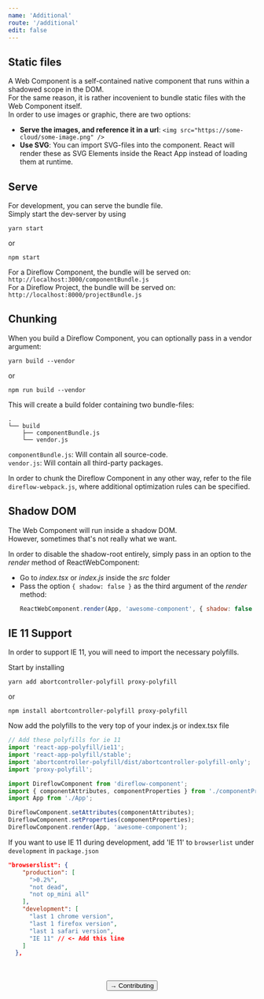 ```yaml
---
name: 'Additional'
route: '/additional'
edit: false
---
```



## Static files
A Web Component is a self-contained native component that runs within a shadowed scope in the DOM.  
For the same reason, it is rather incovenient to bundle static files with the Web Component itself.  
In order to use images or graphic, there are two options:
- **Serve the images, and reference it in a url**: `<img src="https://some-cloud/some-image.png" />`
- **Use SVG**: You can import SVG-files into the component. React will render these as SVG Elements inside the React App instead of loading them at runtime.

## Serve
For development, you can serve the bundle file.  
Simply start the dev-server by using
```console
yarn start
```
or
```console
npm start
```

For a Direflow Component, the bundle will be served on: `http://localhost:3000/componentBundle.js`  
For a Direflow Project, the bundle will be served on: `http://localhost:8000/projectBundle.js`

## Chunking
When you build a Direflow Component, you can optionally pass in a vendor argument:  
```console
yarn build --vendor
```
or
```console
npm run build --vendor
```

This will create a build folder containing two bundle-files:
```
.
└── build
    ├── componentBundle.js
    └── vendor.js
```

`componentBundle.js`: Will contain all source-code.  
`vendor.js`: Will contain all third-party packages.

In order to chunk the Direflow Component in any other way, refer to the file `direflow-webpack.js`, where additional optimization rules can be specified.  

## Shadow DOM
The Web Component will run inside a shadow DOM.  
However, sometimes that's not really what we want.  
  
In order to disable the shadow-root entirely, simply pass in an option to the *render* method of ReactWebComponent:
- Go to *index.tsx* or *index.js* inside the *src* folder
- Pass the option `{ shadow: false }` as the third argument of the *render* method:
  ```javascript
  ReactWebComponent.render(App, 'awesome-component', { shadow: false });
  ```

## IE 11 Support
In order to support IE 11, you will need to import the necessary polyfills.  

Start by installing
```console
yarn add abortcontroller-polyfill proxy-polyfill
```
or
```console
npm install abortcontroller-polyfill proxy-polyfill
```

Now add the polyfills to the very top of your index.js or index.tsx file
```javascript
// Add these polyfills for ie 11
import 'react-app-polyfill/ie11';
import 'react-app-polyfill/stable';
import 'abortcontroller-polyfill/dist/abortcontroller-polyfill-only';
import 'proxy-polyfill';

import DireflowComponent from 'direflow-component';
import { componentAttributes, componentProperties } from './componentProperties';
import App from './App';

DireflowComponent.setAttributes(componentAttributes);
DireflowComponent.setProperties(componentProperties);
DireflowComponent.render(App, 'awesome-component');
```

If you want to use IE 11 during development, add 'IE 11' to `browserlist` under `development` in `package.json`
```json
"browserslist": {
    "production": [
      ">0.2%",
      "not dead",
      "not op_mini all"
    ],
    "development": [
      "last 1 chrome version",
      "last 1 firefox version",
      "last 1 safari version",
      "IE 11" // <- Add this line
    ]
  },
```

<br />
<br />

<span style="display: flex; justify-content: center">
  <Link to='/contributing'>
    <Button>→ Contributing</Button>
  </Link>
</span>